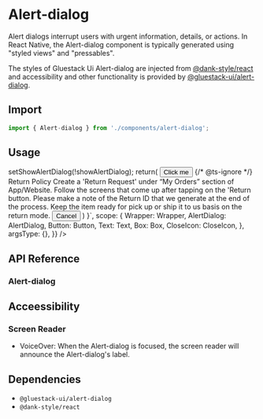 
<Meta title="components/Alert-dialog" />



# Alert-dialog

Alert dialogs interrupt users with urgent information, details, or actions.
In React Native, the Alert-dialog component is typically generated using "styled views" and "pressables".

The styles of Gluestack Ui Alert-dialog are injected from [@dank-style/react]('https://www.npmjs.com/package/@dank-style/react') and accessibility and other functionality is provided by [@gluestack-ui/alert-dialog]('https://www.npmjs.com/package/@gluestack-ui/alert-dialog').

## Import

```jsx
import { Alert-dialog } from './components/alert-dialog';
```

## Usage

<AppProvider>
  <CodePreview
    showComponentRenderer={true}
    showArgsController={false}
    metaData={{
      code: ` 
      function App () {
        const [showAlertDialog, setShowAlertDialog] = React.useState(false);
  const handleClose = () => setShowAlertDialog(!showAlertDialog);
   return(
     <Wrapper>
       <Box h={showAlertDialog && "100vh"}>
      <Button onPress={handleClose}>
        <Button.Text>Click me</Button.Text>
      </Button>
      <AlertDialog isOpen={showAlertDialog} onClose={handleClose} {...props}>
        <AlertDialog.Backdrop />
        <AlertDialog.Content>
          <AlertDialog.CloseButton>
            <CloseIcon sx={{ w: 16, h: 16 }} />
          </AlertDialog.CloseButton>
          <AlertDialog.Header>
            {/* @ts-ignore */}
            <Text variant="AlertDialogHeader">Return Policy</Text>
          </AlertDialog.Header>
          <AlertDialog.Body>
            <Text>
              Create a 'Return Request' under “My Orders” section of
              App/Website. Follow the screens that come up after tapping on the
              'Return button. Please make a note of the Return ID that we
              generate at the end of the process. Keep the item ready for pick
              up or ship it to us basis on the return mode.
            </Text>
          </AlertDialog.Body>
          <AlertDialog.Footer>
            <Button style="solid" onPress={handleClose}>
              <Button.Text>Cancel</Button.Text>
            </Button>
          </AlertDialog.Footer>
        </AlertDialog.Content>
      </AlertDialog>
      </Box>
    </Wrapper>
    )
    }`,
      scope: {
        Wrapper: Wrapper,
        AlertDialog: AlertDialog,
        Button: Button,
        Text: Text,
        Box: Box,
        CloseIcon: CloseIcon,
      },
      argsType: {},
    }}
  />
</AppProvider>

<br />

## API Reference

### Alert-dialog

## Acceessibility

### Screen Reader

- VoiceOver: When the Alert-dialog is focused, the screen reader will announce the Alert-dialog's label.

## Dependencies

- `@gluestack-ui/alert-dialog`
- `@dank-style/react`
